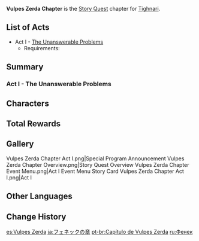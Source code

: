 {{Chapter Infobox
|image           = Vulpes Zerda Chapter.png
|character       = Tighnari
|type            = Story
|short           = Vulpes Zerda
}}
'''Vulpes Zerda Chapter''' is the [[Story Quest]] chapter for [[Tighnari]].

==List of Acts==
* Act I - [[The Unanswerable Problems]]
** Requirements: {{Quest|40;1;The Morn a Thousand Roses Brings|display=bullet|requirements=1}}

==Summary==
===Act I - The Unanswerable Problems===
{{Main|The Unanswerable Problems}}
{{Description|A contaminated area that seems to differ from the Withering Zone is spreading through Avidya Forest, disturbing the thoughts of many who pass through the area.<br>You take great pains to be fully prepared before you delve into this area, but your hard-come-by guide turns out to be a mechanical crab who cannot communicate with you.<br>Yet, is any one life greater than another? Perhaps its cold outer shield may yet hide thoughts that shall coalesce into a beating heart.}}
{{Transclude|The Unanswerable Problems|Summary}}

==Characters==
{{Character Appearances|type=Chapter}}

==Total Rewards==
{{Quest Rewards List}}

==Gallery==
<gallery>
Vulpes Zerda Chapter Act I.png|Special Program Announcement
Vulpes Zerda Chapter Overview.png|Story Quest Overview
Vulpes Zerda Chapter Event Menu.png|Act I Event Menu
Story Card Vulpes Zerda Chapter Act I.png|Act I
</gallery>

==Other Languages==
{{Other Languages
|en      = Vulpes Zerda Chapter
|zhs     = 郭狐之章
|zhs_rm  = Guōhú zhī Zhāng
|zht     = 郭狐之章
|zht_rm  = Guōhú zhī Zhāng
|zh_tl   = 
|ja      = フェネックの章
|ja_rm   = Fenekku no Shou
|ja_tl   = {{w|Fennec Fox}} Chapter
|ko      = {{tt|사막|沙漠/砂漠}}여우의 {{tt|장|章}}
|ko_rm   = Samak'yeou-ui Jang
|ko_tl   = Fennec Fox Chapter
|es      = Vulpes Zerda
|fr      = Vulpes Zerda
|ru      = Фенек
|ru_tl   = Fennec
|th      = บทแห่งจิ้งจอกทะเลทราย
|th_rm   = 
|th_tl   = 
|vi      = Chương Quách Hồ
|vi_tl   = 
|de      = Vulpes Zerda
|id      = Chapter Vulpes Zerda
|id_tl   = Vulpes Zerda Chapter
|pt      = Capítulo de Vulpes Zerda
|pt_tl   = 
|tr      = Çöl Tilkisi Bölümü
|tr_tl   = 
|it      = Capitolo della Zerda Vulpes
|it_tl   = 
}}

==Change History==
{{Change History|3.0}}

[[es:Vulpes Zerda]]
[[ja:フェネックの章]]
[[pt-br:Capítulo de Vulpes Zerda]]
[[ru:Фенек]]